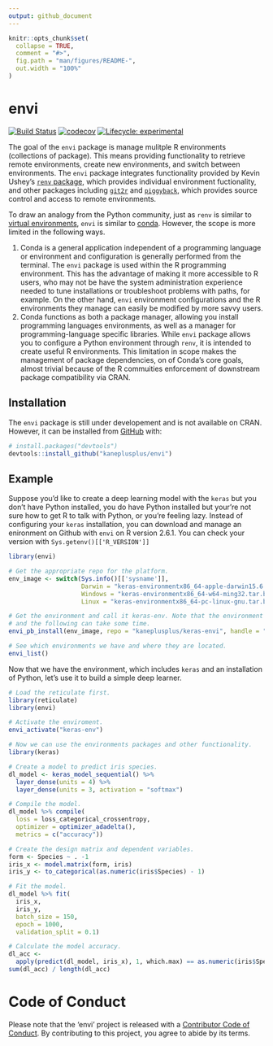 ```yaml
---
output: github_document
---
```


<!-- README.md is generated from README.Rmd. Please edit that file -->

```r
knitr::opts_chunk$set(
  collapse = TRUE,
  comment = "#>",
  fig.path = "man/figures/README-",
  out.width = "100%"
)
```

# envi

<!-- badges: start -->
[![Build Status](https://travis-ci.org/kaneplusplus/envi.svg?branch=master)](https://travis-ci.org/kaneplusplus/envi)
[![codecov](https://codecov.io/gh/kaneplusplus/envi/branch/master/graph/badge.svg)](https://codecov.io/gh/kaneplusplus/envi)
[![Lifecycle: experimental](https://img.shields.io/badge/lifecycle-maturing-blue.svg)](https://www.tidyverse.org/lifecycle/#experimental)
<!-- badges: end -->

The goal of the `envi` package is manage mulitple R environments (collections of package). This means providing functionality to retrieve remote environments, create new environments, and switch between environments. The `envi` package integrates functionality provided by Kevin Ushey's [`renv` package](https://rstudio.github.io/renv/articles/renv.html), which provides individual environment fuctionality, and other packages including [`git2r`](https://docs.ropensci.org/git2r/) and [`piggyback`](https://github.com/ropensci/piggyback), which provides source control and access to remote environments.

To draw an analogy from the Python community, just as `renv` is similar to [virtual environments](https://docs.python.org/3/tutorial/venv.html), `envi` is similar to [conda](https://conda.io/en/latest/). However, the scope is more limited in the following ways.

1. Conda is a general application independent of a programming language or environment and configuration is generally performed from the terminal. The `envi` package is used within the R programming environment. This has the advantage of making it more accessible to R users, who may not be have the system administration experience needed to tune installations or troubleshoot problems with paths, for example. On the other hand, `envi` environment configurations and the R environments they manage can easily be modified by more savvy users. 
2. Conda functions as both a package manager, allowing you install programming languages environments, as well as a manager for programming-language specific libraries. While `envi` package allows you to configure a Python environment through `renv`, it is intended to create useful R environments. This limitation in scope makes the management of package dependencies, on of Conda's core goals, almost trivial because of the R commuities enforcement of downstream package compatibility via CRAN.

## Installation

The `envi` package is still under developement and is not available on CRAN. However, it can be installed from [GitHub](https://github.com/) with:

``` r
# install.packages("devtools")
devtools::install_github("kaneplusplus/envi")
```
## Example

Suppose you'd like to create a deep learning model with the `keras` but you don't have Python installed, you do have Python installed but your're not sure how to get R to talk with Python, or you're feeling lazy. Instead of configuring your `keras` installation, you can download and manage an enironment on Github with `envi` on R version 2.6.1. You can check your version with `Sys.getenv()[['R_VERSION']]`

```r
library(envi)

# Get the appropriate repo for the platform.
env_image <- switch(Sys.info()[['sysname']],
                    Darwin = "keras-environmentx86_64-apple-darwin15.6.0.tar.bz2",
                    Windows = "keras-environmentx86_64-w64-ming32.tar.bz2",
                    Linux = "keras-environmentx86_64-pc-linux-gnu.tar.bz2")

# Get the environment and call it keras-env. Note that the environment is big 
# and the following can take some time.
envi_pb_install(env_image, repo = "kaneplusplus/keras-envi", handle = "keras-env")

# See which environments we have and where they are located.
envi_list()
```

Now that we have the environment, which includes `keras` and an installation of Python, let's use it to build a simple deep learner.

```r
# Load the reticulate first.
library(reticulate)
library(envi)

# Activate the enviroment.
envi_activate("keras-env")

# Now we can use the environments packages and other functionality.
library(keras)

# Create a model to predict iris species.
dl_model <- keras_model_sequential() %>%
  layer_dense(units = 4) %>%
  layer_dense(units = 3, activation = "softmax")

# Compile the model.
dl_model %>% compile(
  loss = loss_categorical_crossentropy,
  optimizer = optimizer_adadelta(),
  metrics = c("accuracy"))

# Create the design matrix and dependent variables.
form <- Species ~ . -1
iris_x <- model.matrix(form, iris)
iris_y <- to_categorical(as.numeric(iris$Species) - 1)

# Fit the model.
dl_model %>% fit(
  iris_x,
  iris_y,
  batch_size = 150,
  epoch = 1000,
  validation_split = 0.1)

# Calculate the model accuracy.
dl_acc <-
  apply(predict(dl_model, iris_x), 1, which.max) == as.numeric(iris$Species)
sum(dl_acc) / length(dl_acc)

```

# Code of Conduct 
Please note that the 'envi' project is released with a
[Contributor Code of Conduct](CODE_OF_CONDUCT.md).
By contributing to this project, you agree to abide by its terms.

